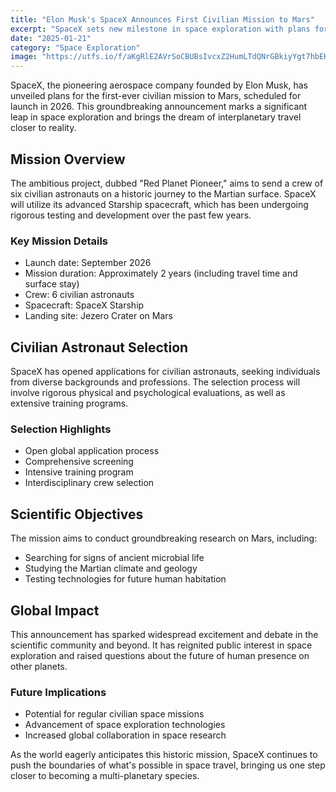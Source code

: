 ```yaml
---
title: "Elon Musk's SpaceX Announces First Civilian Mission to Mars"
excerpt: "SpaceX sets new milestone in space exploration with plans for civilian Mars mission in 2026"
date: "2025-01-21"
category: "Space Exploration"
image: "https://utfs.io/f/aKgRlE2AVrSoCBUBsIvcxZ2HumLTdQNrGBkiyYgt7hbEK0qs"
---
```


SpaceX, the pioneering aerospace company founded by Elon Musk, has unveiled plans for the first-ever civilian mission to Mars, scheduled for launch in 2026. This groundbreaking announcement marks a significant leap in space exploration and brings the dream of interplanetary travel closer to reality.

## Mission Overview

The ambitious project, dubbed "Red Planet Pioneer," aims to send a crew of six civilian astronauts on a historic journey to the Martian surface. SpaceX will utilize its advanced Starship spacecraft, which has been undergoing rigorous testing and development over the past few years.

### Key Mission Details

- Launch date: September 2026
- Mission duration: Approximately 2 years (including travel time and surface stay)
- Crew: 6 civilian astronauts
- Spacecraft: SpaceX Starship
- Landing site: Jezero Crater on Mars

## Civilian Astronaut Selection

SpaceX has opened applications for civilian astronauts, seeking individuals from diverse backgrounds and professions. The selection process will involve rigorous physical and psychological evaluations, as well as extensive training programs.

### Selection Highlights

- Open global application process
- Comprehensive screening
- Intensive training program
- Interdisciplinary crew selection

## Scientific Objectives

The mission aims to conduct groundbreaking research on Mars, including:

- Searching for signs of ancient microbial life
- Studying the Martian climate and geology
- Testing technologies for future human habitation

## Global Impact

This announcement has sparked widespread excitement and debate in the scientific community and beyond. It has reignited public interest in space exploration and raised questions about the future of human presence on other planets.

### Future Implications

- Potential for regular civilian space missions
- Advancement of space exploration technologies
- Increased global collaboration in space research

As the world eagerly anticipates this historic mission, SpaceX continues to push the boundaries of what's possible in space travel, bringing us one step closer to becoming a multi-planetary species.